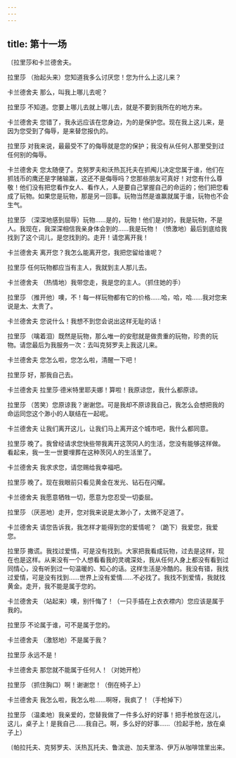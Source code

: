 ```yaml
---
---
---
```

title: 第十一场
---




〔拉里莎和卡兰德舍夫。





拉里莎 （抬起头来）您知道我多么讨厌您！您为什么上这儿来？

卡兰德舍夫 那么，叫我上哪儿去呢？

拉里莎 不知道。您要上哪儿去就上哪儿去，就是不要到我所在的地方来。

卡兰德舍夫 您错了，我永远应该在您身边，为的是保护您。现在我上这儿来，是因为您受到了侮辱，是来替您报仇的。

拉里莎 对我来说，最最受不了的侮辱就是您的保护；我没有从任何人那里受到过任何别的侮辱。

卡兰德舍夫 您太随便了。克努罗夫和沃热瓦托夫在抓阄儿决定您属于谁，他们在抓钱币的鹰还是字赌输赢，这还不是侮辱吗？您那些朋友可真好！对您有什么尊敬！他们没有把您看作女人、看作人，人是要自己掌握自己的命运的；他们把您看成了玩物。如果您是玩物，那是另一回事。玩物当然是谁赢就属于谁，玩物也不会生气。

拉里莎 （深深地感到屈辱）玩物……是的，玩物！他们是对的，我是玩物，不是人。我现在，我深深相信我亲身体会到的……我是玩物！（愤激地）最后到底给我找到了这个词儿，是您找到的。走开！请您离开我！

卡兰德舍夫 离开您？我怎么能离开您，我把您留给谁呢？

拉里莎 任何玩物都应当有主人，我就到主人那儿去。

卡兰德舍夫 （热情地）我带您走，我是您的主人。（抓住她的手）

拉里莎 （推开他）噢，不！每一样玩物都有它的价格……哈，哈，哈……我对您来说是太、太贵了。

卡兰德舍夫 您说什么！我想不到您会说出这样无耻的话！

拉里莎 （噙着泪）既然是玩物，那么唯一的安慰就是做贵重的玩物，珍贵的玩物。请您最后为我服务一次：去叫克努罗夫上我这儿来。

卡兰德舍夫 您怎么啦，您怎么啦，清醒一下吧！

拉里莎 好，那我自己去。

卡兰德舍夫 拉里莎·德米特里耶夫娜！算啦！我原谅您，我什么都原谅。

拉里莎 （苦笑）您原谅我？谢谢您。可是我却不原谅我自己，我怎么会想把我的命运同您这个渺小的人联结在一起呢。

卡兰德舍夫 让我们离开这儿，让我们马上离开这个城市吧，我什么都同意。

拉里莎 晚了。我曾经请求您快些带我离开这茨冈人的生活，您没有能够这样做。看起来，我一生一世要埋葬在这种茨冈人的生活里了。

卡兰德舍夫 我求求您，请您赐给我幸福吧。

拉里莎 晚了。现在我眼前只看见黄金在发光、钻石在闪耀。

卡兰德舍夫 我愿意牺牲一切，愿意为您忍受一切委屈。

拉里莎 （厌恶地）走开，您对我来说是太渺小了，太微不足道了。

卡兰德舍夫 请您告诉我，我怎样才能得到您的爱情呢？（跪下）我爱您，我爱您。

拉里莎 撒谎。我找过爱情，可是没有找到。大家把我看成玩物，过去是这样，现在也是这样。从来没有一个人想看看我的灵魂深处，我从任何人身上都没有看到过同情心，没有听到过一句温暖的、知心的话。这样生活是冷酷的。我没有错，我找过爱情，可是没有找到……世界上没有爱情……不必找了。我找不到爱情，我就找黄金。走开，我不能是属于您的。

卡兰德舍夫 （站起来）噢，别忏悔了！（一只手插在上衣衣襟内）您应该是属于我的。

拉里莎 不论属于谁，可不是属于您的。

卡兰德舍夫 （激怒地）不是属于我？

拉里莎 永远不是！

卡兰德舍夫 那您就不能属于任何人！（对她开枪）

拉里莎 （抓住胸口）啊！谢谢您！（倒在椅子上）

卡兰德舍夫 我怎么啦，我怎么啦……啊呀，我疯了！（手枪掉下）

拉里莎 （温柔地）我亲爱的，您替我做了一件多么好的好事！把手枪放在这儿，这儿，桌子上！是我自己……我自己。啊，多么好的好事……（捡起手枪，放在桌子上）

〔帕拉托夫、克努罗夫、沃热瓦托夫、鲁滨逊、加夫里洛、伊万从咖啡馆里出来。